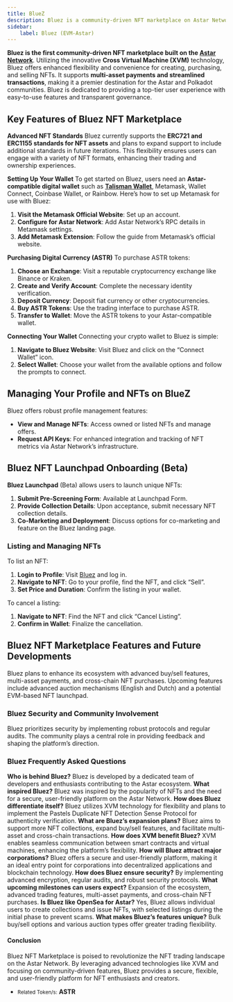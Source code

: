 ```yaml
---
title: BlueZ
description: Bluez is a community-driven NFT marketplace on Astar Network, supporting flexible, secure multi-asset transactions and governance.
sidebar:
    label: Bluez (EVM-Astar)
---
```


**Bluez is the first community-driven NFT marketplace built on the [Astar Network](https://dablock.com/dapps/astar-network/)**. Utilizing the innovative **Cross Virtual Machine (XVM)** technology, Bluez offers enhanced flexibility and convenience for creating, purchasing, and selling NFTs. It supports **multi-asset payments and streamlined transactions**, making it a premier destination for the Astar and Polkadot communities. Bluez is dedicated to providing a top-tier user experience with easy-to-use features and transparent governance.

## Key Features of Bluez NFT Marketplace
**Advanced NFT Standards**
Bluez currently supports the **ERC721 and ERC1155 standards for NFT assets** and plans to expand support to include additional standards in future iterations. This flexibility ensures users can engage with a variety of NFT formats, enhancing their trading and ownership experiences.

**Setting Up Your Wallet**
To get started on Bluez, users need an **Astar-compatible digital wallet** such as **[Talisman Wallet](/tools/wallets/talisman-wallet)**, Metamask, Wallet Connect, Coinbase Wallet, or Rainbow. Here’s how to set up Metamask for use with Bluez:
1. **Visit the Metamask Official Website**: Set up an account.
2. **Configure for Astar Network**: Add Astar Network’s RPC details in Metamask settings.
3. **Add Metamask Extension**: Follow the guide from Metamask’s official website.

**Purchasing Digital Currency (ASTR)**
To purchase ASTR tokens:
1. **Choose an Exchange**: Visit a reputable cryptocurrency exchange like Binance or Kraken.
2. **Create and Verify Account**: Complete the necessary identity verification.
3. **Deposit Currency**: Deposit fiat currency or other cryptocurrencies.
4. **Buy ASTR Tokens**: Use the trading interface to purchase ASTR.
5. **Transfer to Wallet**: Move the ASTR tokens to your Astar-compatible wallet.

**Connecting Your Wallet**
Connecting your crypto wallet to Bluez is simple:

1. **Navigate to Bluez Website**: Visit Bluez and click on the “Connect Wallet” icon.
2. **Select Wallet**: Choose your wallet from the available options and follow the prompts to connect.

## Managing Your Profile and NFTs on BlueZ
Bluez offers robust profile management features:
- **View and Manage NFTs**: Access owned or listed NFTs and manage offers.
- **Request API Keys**: For enhanced integration and tracking of NFT metrics via Astar Network’s infrastructure.

## Bluez NFT Launchpad Onboarding (Beta)
**Bluez Launchpad** (Beta) allows users to launch unique NFTs:
1. **Submit Pre-Screening Form**: Available at Launchpad Form.
2. **Provide Collection Details**: Upon acceptance, submit necessary NFT collection details.
3. **Co-Marketing and Deployment**: Discuss options for co-marketing and feature on the Bluez landing page.

### Listing and Managing NFTs
To list an NFT:
1. **Login to Profile**: Visit [Bluez](https://bluez.app/) and log in.
2. **Navigate to NFT**: Go to your profile, find the NFT, and click “Sell”.
3. **Set Price and Duration**: Confirm the listing in your wallet.

To cancel a listing:
1. **Navigate to NFT**: Find the NFT and click “Cancel Listing”.
2. **Confirm in Wallet**: Finalize the cancellation.

## Bluez NFT Marketplace Features and Future Developments
Bluez plans to enhance its ecosystem with advanced buy/sell features, multi-asset payments, and cross-chain NFT purchases. Upcoming features include advanced auction mechanisms (English and Dutch) and a potential EVM-based NFT launchpad.

### Bluez Security and Community Involvement
Bluez prioritizes security by implementing robust protocols and regular audits. The community plays a central role in providing feedback and shaping the platform’s direction.

### Bluez Frequently Asked Questions
**Who is behind Bluez?** Bluez is developed by a dedicated team of developers and enthusiasts contributing to the Astar ecosystem.
**What inspired Bluez?** Bluez was inspired by the popularity of NFTs and the need for a secure, user-friendly platform on the Astar Network.
**How does Bluez differentiate itself?** Bluez utilizes XVM technology for flexibility and plans to implement the Pastels Duplicate NFT Detection Sense Protocol for authenticity verification.
**What are Bluez’s expansion plans?** Bluez aims to support more NFT collections, expand buy/sell features, and facilitate multi-asset and cross-chain transactions.
**How does XVM benefit Bluez?** XVM enables seamless communication between smart contracts and virtual machines, enhancing the platform’s flexibility.
**How will Bluez attract major corporations?** Bluez offers a secure and user-friendly platform, making it an ideal entry point for corporations into decentralized applications and blockchain technology.
**How does Bluez ensure security?** By implementing advanced encryption, regular audits, and robust security protocols.
**What upcoming milestones can users expect?** Expansion of the ecosystem, advanced trading features, multi-asset payments, and cross-chain NFT purchases.
**Is Bluez like OpenSea for Astar?** Yes, Bluez allows individual users to create collections and issue NFTs, with selected listings during the initial phase to prevent scams.
**What makes Bluez’s features unique?** Bulk buy/sell options and various auction types offer greater trading flexibility.
#### Conclusion
Bluez NFT Marketplace is poised to revolutionize the NFT trading landscape on the Astar Network. By leveraging advanced technologies like XVM and focusing on community-driven features, Bluez provides a secure, flexible, and user-friendly platform for NFT enthusiasts and creators.
- <small>Related Token/s:</small> **ASTR**
